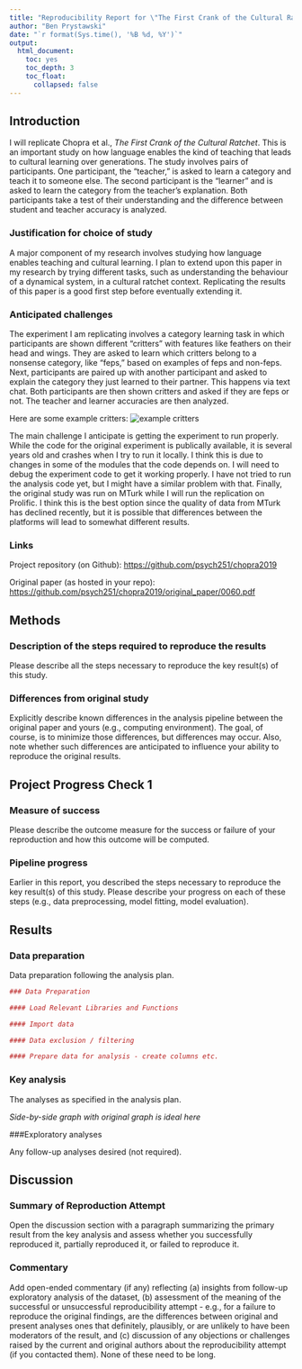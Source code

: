 ```yaml
---
title: "Reproducibility Report for \"The First Crank of the Cultural Ratchet\" by Chopra, Tessler, and Goodman (2019, CogSci)"
author: "Ben Prystawski"
date: "`r format(Sys.time(), '%B %d, %Y')`"
output:
  html_document:
    toc: yes
    toc_depth: 3
    toc_float:
      collapsed: false
---
```


<!-- Reproducibility reports should all use this template to standardize reporting across projects. These reports will be public supplementary materials that accompany the summary report(s) of the aggregate results. -->

## Introduction

I will replicate Chopra et al., *The First Crank of the Cultural Ratchet*. This is an important study on how language enables the kind of teaching that leads to cultural learning over generations. The study involves pairs of participants. One participant, the "teacher," is asked to learn a category and teach it to someone else. The second participant is the "learner" and is asked to learn the category from the teacher's explanation. Both participants take a test of their understanding and the difference between student and teacher accuracy is analyzed.

### Justification for choice of study

A major component of my research involves studying how language enables teaching and cultural learning. I plan to extend upon this paper in my research by trying different tasks, such as understanding the behaviour of a dynamical system, in a cultural ratchet context. Replicating the results of this paper is a good first step before eventually extending it.

### Anticipated challenges

The experiment I am replicating involves a category learning task in which participants are shown different "critters" with features like feathers on their head and wings. They are asked to learn which critters belong to a nonsense category, like "feps," based on examples of feps and non-feps. Next, participants are paired up with another participant and asked to explain the category they just learned to their partner. This happens via text chat. Both participants are then shown critters and asked if they are feps or not. The teacher and learner accuracies are then analyzed.

Here are some example critters:
![example critters](./figures/example_critters.png)

The main challenge I anticipate is getting the experiment to run properly. While the code for the original experiment is publically available, it is several years old and crashes when I try to run it locally. I think this is due to changes in some of the modules that the code depends on. I will need to debug the experiment code to get it working properly. I have not tried to run the analysis code yet, but I might have a similar problem with that. Finally, the original study was run on MTurk while I will run the replication on Prolific. I think this is the best option since the quality of data from MTurk has declined recently, but it is possible that differences between the platforms will lead to somewhat different results.

### Links

Project repository (on Github): [https://github.com/psych251/chopra2019](https://github.com/psych251/chopra2019)

Original paper (as hosted in your repo): [https://github.com/psych251/chopra2019/original_paper/0060.pdf](https://github.com/psych251/chopra2019/original_paper/0060.pdf)

## Methods

### Description of the steps required to reproduce the results

Please describe all the steps necessary to reproduce the key result(s) of this study. 

### Differences from original study

Explicitly describe known differences in the analysis pipeline between the original paper and yours (e.g., computing environment). The goal, of course, is to minimize those differences, but differences may occur. Also, note whether such differences are anticipated to influence your ability to reproduce the original results.

## Project Progress Check 1

### Measure of success

Please describe the outcome measure for the success or failure of your reproduction and how this outcome will be computed.


### Pipeline progress

Earlier in this report, you described the steps necessary to reproduce the key result(s) of this study. Please describe your progress on each of these steps (e.g., data preprocessing, model fitting, model evaluation).


## Results

### Data preparation

Data preparation following the analysis plan.
	
```r
### Data Preparation

#### Load Relevant Libraries and Functions

#### Import data

#### Data exclusion / filtering

#### Prepare data for analysis - create columns etc.
```

### Key analysis

The analyses as specified in the analysis plan.  

*Side-by-side graph with original graph is ideal here*

###Exploratory analyses

Any follow-up analyses desired (not required).  

## Discussion

### Summary of Reproduction Attempt

Open the discussion section with a paragraph summarizing the primary result from the key analysis and assess whether you successfully reproduced it, partially reproduced it, or failed to reproduce it.  

### Commentary

Add open-ended commentary (if any) reflecting (a) insights from follow-up exploratory analysis of the dataset, (b) assessment of the meaning of the successful or unsuccessful reproducibility attempt - e.g., for a failure to reproduce the original findings, are the differences between original and present analyses ones that definitely, plausibly, or are unlikely to have been moderators of the result, and (c) discussion of any objections or challenges raised by the current and original authors about the reproducibility attempt (if you contacted them).  None of these need to be long.
